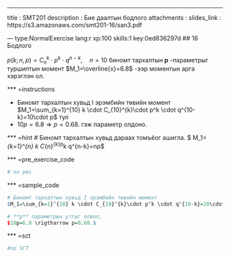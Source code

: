 ---
title       : SMT201
description : Бие даалтын бодлого
attachments :
  slides_link : https://s3.amazonaws.com/smt201-16/san3.pdf

--- type:NormalExercise lang:r xp:100 skills:1 key:0ed836297d
## 16 Бодлого

$p(k;n,p) = C_n^k \cdot p^k \cdot q^{n-k},\quad n=10$ биномт тархалтын **p** -параметрыг 
туршилтын момент $M_1=\overline{x}=6.8$ -ээр моментын арга хэрэглэн ол.

*** =instructions

- Биномт тархалтын хувьд I эрэмбийн төвийн момент $M_1=\sum_{k=1}^{10} k \cdot C_{10}^{k}\cdot p^k \cdot q^{10-k}=10\cdot p$ тул
- $10p=6.8 \Rightarrow p=0.68.$ гэж параметр олдоно.

*** =hint
# Биномт тархалтын хувьд дараах томъёог ашигла.
$ M_1=\sum_{k=1}^{n} k \cdot C_{n}^{k}\cdot p^k \cdot q^{n-k}=n\cdot p$

*** =pre_exercise_code
```r
# no pec
```

*** =sample_code
```r
# Биномт тархалтын хувьд I эрэмбийн төвийн момент
$M_1=\sum_{k=1}^{10} k \cdot C_{10}^{k}\cdot p^k \cdot q^{10-k}=10\cdot p$

# **p** параметрын утгыг олвол,
$10p=6.8 \rigtharrow p=0.68.$

```

*** =sct
```r
#no SCT
```
